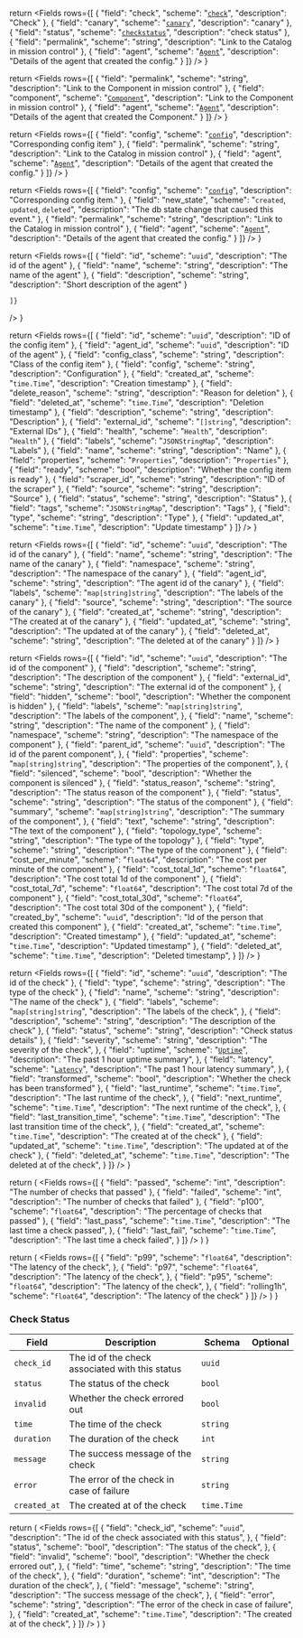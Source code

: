   return <Fields
    rows={[
      {
        "field": "check",
        "scheme": "[`check`](#check)",
        "description": "Check"
      },
      {
        "field": "canary",
        "scheme": "[`canary`](#canary)",
        "description": "canary"
      },
      {
        "field": "status",
        "scheme": "[`checkstatus`](#check-status)",
        "description": "check status"
      },
      {
        "field": "permalink",
        "scheme": "string",
        "description": "Link to the Catalog in mission control"
      },
      {
        "field": "agent",
        "scheme": "[`Agent`](#agent)",
        "description": "Details of the agent that created the config."
      }
    ]}
  />
}

  return <Fields
    rows={[
      {
        "field": "permalink",
        "scheme": "string",
        "description": "Link to the Component in mission control"
      },
      {
        "field": "component",
        "scheme": "[`Component`](#component)",
        "description": "Link to the Component in mission control"
      },
      {
        "field": "agent",
        "scheme": "[`Agent`](#agent)",
        "description": "Details of the agent that created the Component."
      }
    ]}
  />
}

  return <Fields
    rows={[
      {
        "field": "config",
        "scheme": "[`config`](#config)",
        "description": "Corresponding config item"
      },
      {
        "field": "permalink",
        "scheme": "string",
        "description": "Link to the Catalog in mission control"
      },
      {
        "field": "agent",
        "scheme": "[`Agent`](#agent)",
        "description": "Details of the agent that created the config."
      }
    ]}
  />
}

  return <Fields
    rows={[
      {
        "field": "config",
        "scheme": "[`config`](#config)",
        "description": "Corresponding config item."
      },
      {
        "field": "new_state",
        "scheme": "`created`, `updated`, `deleted`",
        "description": "The db state change that caused this event."
      },
      {
        "field": "permalink",
        "scheme": "string",
        "description": "Link to the Catalog in mission control"
      },
      {
        "field": "agent",
        "scheme": "[`Agent`](#agent)",
        "description": "Details of the agent that created the config."
      }
    ]}
  />
}

  return <Fields
    rows={[
      {
        "field": "id",
        "scheme": "`uuid`",
        "description": "The id of the agent"
      },
      {
        "field": "name",
        "scheme": "string",
        "description": "The name of the agent"
      },
      {
        "field": "description",
        "scheme": "string",
        "description": "Short description of the agent"
      }

    ]}
  />
}

  return <Fields
    rows={[
      {
        "field": "id",
        "scheme": "`uuid`",
        "description": "ID of the config item"
      },
      {
        "field": "agent_id",
        "scheme": "`uuid`",
        "description": "ID of the agent"
      },
      {
        "field": "config_class",
        "scheme": "string",
        "description": "Class of the config item"
      },
      {
        "field": "config",
        "scheme": "string",
        "description": "Configuration"
      },
      {
        "field": "created_at",
        "scheme": "`time.Time`",
        "description": "Creation timestamp"
      },
      {
        "field": "delete_reason",
        "scheme": "string",
        "description": "Reason for deletion"
      },
      {
        "field": "deleted_at",
        "scheme": "`time.Time`",
        "description": "Deletion timestamp"
      },
      {
        "field": "description",
        "scheme": "string",
        "description": "Description"
      },
      {
        "field": "external_id",
        "scheme": "`[]string`",
        "description": "External IDs"
      },
      {
        "field": "health",
        "scheme": "`Health`",
        "description": "`Health`"
      },
      {
        "field": "labels",
        "scheme": "`JSONStringMap`",
        "description": "Labels"
      },
      {
        "field": "name",
        "scheme": "string",
        "description": "Name"
      },
      {
        "field": "properties",
        "scheme": "`Properties`",
        "description": "`Properties`"
      },
      {
        "field": "ready",
        "scheme": "bool",
        "description": "Whether the config item is ready"
      },
      {
        "field": "scraper_id",
        "scheme": "string",
        "description": "ID of the scraper"
      },
      {
        "field": "source",
        "scheme": "string",
        "description": "Source"
      },
      {
        "field": "status",
        "scheme": "string",
        "description": "Status"
      },
      {
        "field": "tags",
        "scheme": "`JSONStringMap`",
        "description": "Tags"
      },
      {
        "field": "type",
        "scheme": "string",
        "description": "Type"
      },
      {
        "field": "updated_at",
        "scheme": "`time.Time`",
        "description": "Update timestamp"
      }
    ]}
  />
}

  return <Fields
    rows={[
      {
        "field": "id",
        "scheme": "`uuid`",
        "description": "The id of the canary"
      },
      {
        "field": "name",
        "scheme": "string",
        "description": "The name of the canary"
      },
      {
        "field": "namespace",
        "scheme": "string",
        "description": "The namespace of the canary"
      },
      {
        "field": "agent_id",
        "scheme": "string",
        "description": "The agent id of the canary"
      },
      {
        "field": "labels",
        "scheme": "`map[string]string`",
        "description": "The labels of the canary"
      },
      {
        "field": "source",
        "scheme": "string",
        "description": "The source of the canary"
      },
      {
        "field": "created_at",
        "scheme": "string",
        "description": "The created at of the canary"
      },
      {
        "field": "updated_at",
        "scheme": "string",
        "description": "The updated at of the canary"
      },
      {
        "field": "deleted_at",
        "scheme": "string",
        "description": "The deleted at of the canary"
      }
    ]}
  />
}

  return <Fields
    rows={[
      {
        "field": "id",
        "scheme": "`uuid`",
        "description": "The id of the component"
      },
      {
        "field": "description",
        "scheme": "string",
        "description": "The description of the component"
      },
      {
        "field": "external_id",
        "scheme": "string",
        "description": "The external id of the component"
      },
      {
        "field": "hidden",
        "scheme": "bool",
        "description": "Whether the component is hidden"
      },
      {
        "field": "labels",
        "scheme": "`map[string]string`",
        "description": "The labels of the component",
      },
      {
        "field": "name",
        "scheme": "string",
        "description": "The name of the component"
      },
      {
        "field": "namespace",
        "scheme": "string",
        "description": "The namespace of the component"
      },
      {
        "field": "parent_id",
        "scheme": "`uuid`",
        "description": "The id of the parent component",
      },
      {
        "field": "properties",
        "scheme": "`map[string]string`",
        "description": "The properties of the component",
      },
      {
        "field": "silenced",
        "scheme": "bool",
        "description": "Whether the component is silenced"
      },
      {
        "field": "status_reason",
        "scheme": "string",
        "description": "The status reason of the component"
      },
      {
        "field": "status",
        "scheme": "string",
        "description": "The status of the component"
      },
      {
        "field": "summary",
        "scheme": "`map[string]string`",
        "description": "The summary of the component",
      },
      {
        "field": "text",
        "scheme": "string",
        "description": "The text of the component"
      },
      {
        "field": "topology_type",
        "scheme": "string",
        "description": "The type of the topology"
      },
      {
        "field": "type",
        "scheme": "string",
        "description": "The type of the component"
      },
      {
        "field": "cost_per_minute",
        "scheme": "`float64`",
        "description": "The cost per minute of the component"
      },
      {
        "field": "cost_total_1d",
        "scheme": "`float64`",
        "description": "The cost total 1d of the component"
      },
      {
        "field": "cost_total_7d",
        "scheme": "`float64`",
        "description": "The cost total 7d of the component"
      },
      {
        "field": "cost_total_30d",
        "scheme": "`float64`",
        "description": "The cost total 30d of the component"
      },
      {
        "field": "created_by",
        "scheme": "`uuid`",
        "description": "Id of the person that created this component"
      },
      {
        "field": "created_at",
        "scheme": "`time.Time`",
        "description": "Created timestamp"
      },
      {
        "field": "updated_at",
        "scheme": "`time.Time`",
        "description": "Updated timestamp"
      },
      {
        "field": "deleted_at",
        "scheme": "`time.Time`",
        "description": "Deleted timestamp",
      }
    ]}
  />
}

  return <Fields
    rows={[
      {
        "field": "id",
        "scheme": "`uuid`",
        "description": "The id of the check"
      },
      {
        "field": "type",
        "scheme": "string",
        "description": "The type of the check"
      },
      {
        "field": "name",
        "scheme": "string",
        "description": "The name of the check"
      },
      {
        "field": "labels",
        "scheme": "`map[string]string`",
        "description": "The labels of the check",
      },
      {
        "field": "description",
        "scheme": "string",
        "description": "The description of the check"
      },
      {
        "field": "status",
        "scheme": "string",
        "description": "Check status details"
      },
      {
        "field": "severity",
        "scheme": "string",
        "description": "The severity of the check",
      },
      {
        "field": "uptime",
        "scheme": "[`Uptime`](#uptime)",
        "description": "The past 1 hour uptime summary",
      },
      {
        "field": "latency",
        "scheme": "[`Latency`](#latency)",
        "description": "The past 1 hour latency summary",
      },
      {
        "field": "transformed",
        "scheme": "bool",
        "description": "Whether the check has been transformed"
      },
      {
        "field": "last_runtime",
        "scheme": "`time.Time`",
        "description": "The last runtime of the check",
      },
      {
        "field": "next_runtime",
        "scheme": "`time.Time`",
        "description": "The next runtime of the check",
      },
      {
        "field": "last_transition_time",
        "scheme": "`time.Time`",
        "description": "The last transition time of the check",
      },
      {
        "field": "created_at",
        "scheme": "`time.Time`",
        "description": "The created at of the check"
      },
      {
        "field": "updated_at",
        "scheme": "`time.Time`",
        "description": "The updated at of the check"
      },
      {
        "field": "deleted_at",
        "scheme": "`time.Time`",
        "description": "The deleted at of the check",
      }
    ]}
  />
}

  return (
    <Fields
      rows={[
        {
          "field": "passed",
          "scheme": "int",
          "description": "The number of checks that passed"
        },
        {
          "field": "failed",
          "scheme": "int",
          "description": "The number of checks that failed"
        },
        {
          "field": "p100",
          "scheme": "`float64`",
          "description": "The percentage of checks that passed"
        },
        {
          "field": "last_pass",
          "scheme": "`time.Time`",
          "description": "The last time a check passed",
        },
        {
          "field": "last_fail",
          "scheme": "`time.Time`",
          "description": "The last time a check failed",
        }
      ]}
    />
  )
}

  return (
    <Fields
      rows={[
        {
          "field": "p99",
          "scheme": "`float64`",
          "description": "The latency of the check",
        },
        {
          "field": "p97",
          "scheme": "`float64`",
          "description": "The latency of the check",
        },
        {
          "field": "p95",
          "scheme": "`float64`",
          "description": "The latency of the check",
        },
        {
          "field": "rolling1h",
          "scheme": "`float64`",
          "description": "The latency of the check"
        }
      ]}
    />
  )
}


### Check Status

| Field        | Description                                     | Schema      | Optional |
| ------------ | ----------------------------------------------- | ----------- | -------- |
| `check_id`   | The id of the check associated with this status | `uuid`      |          |
| `status`     | The status of the check                         | `bool`      |          |
| `invalid`    | Whether the check errored out                   | `bool`      |          |
| `time`       | The time of the check                           | `string`    |          |
| `duration`   | The duration of the check                       | `int`       |          |
| `message`    | The success message of the check                | `string`    |          |
| `error`      | The error of the check in case of failure       | `string`    |          |
| `created_at` | The created at of the check                     | ``time.Time`` |          |


  return (
    <Fields
      rows={[
        {
          "field": "check_id",
          "scheme": "`uuid`",
          "description": "The id of the check associated with this status",
        },
        {
          "field": "status",
          "scheme": "bool",
          "description": "The status of the check",
        },
        {
          "field": "invalid",
          "scheme": "bool",
          "description": "Whether the check errored out",
        },
        {
          "field": "time",
          "scheme": "string",
          "description": "The time of the check",
        },
        {
          "field": "duration",
          "scheme": "int",
          "description": "The duration of the check",
        },
        {
          "field": "message",
          "scheme": "string",
          "description": "The success message of the check",
        },
        {
          "field": "error",
          "scheme": "string",
          "description": "The error of the check in case of failure",
        },
        {
          "field": "created_at",
          "scheme": "`time.Time`",
          "description": "The created at of the check",
        }
      ]}
    />
  )
}
